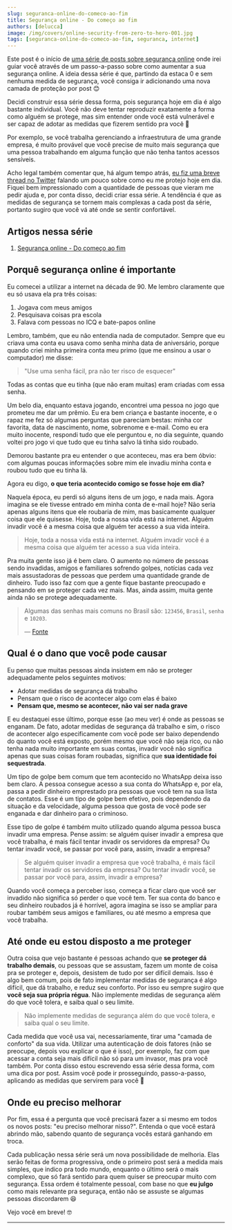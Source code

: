 ```yaml
---
slug: seguranca-online-do-comeco-ao-fim
title: Segurança online - Do começo ao fim
authors: [delucca]
image: /img/covers/online-security-from-zero-to-hero-001.jpg
tags: [seguranca-online-do-comeco-ao-fim, seguranca, internet]
---
```



Este post é o início de [uma série de posts sobre segurança online](/blog/tags/seguranca-online-do-comeco-ao-fim) onde irei guiar você através de um passo-a-passo sobre como aumentar a sua segurança online. A ideia dessa série é que, partindo da estaca 0 e sem nenhuma medida de segurança, você consiga ir adicionando uma nova camada de proteção por post 😊

Decidi construir essa série dessa forma, pois segurança hoje em dia é algo bastante individual. Você não deve tentar reproduzir exatamente a forma como alguém se protege, mas sim entender onde você está vulnerável e ser capaz de adotar as medidas que fizerem sentido pra você 🤗

Por exemplo, se você trabalha gerenciando a infraestrutura de uma grande empresa, é muito provável que você precise de muito mais segurança que uma pessoa trabalhando em alguma função que não tenha tantos acessos sensíveis.

Acho legal também comentar que, há algum tempo atrás, [eu fiz uma breve thread no Twitter](https://twitter.com/deluccadev/status/1522547623298744320) falando um pouco sobre como eu me protejo hoje em dia. Fiquei bem impressionado com a quantidade de pessoas que vieram me pedir ajuda e, por conta disso, decidi criar essa série. A tendência é que as medidas de segurança se tornem mais complexas a cada post da série, portanto sugiro que você vá até onde se sentir confortável.

## Artigos nessa série

1. [Segurança online - Do começo ao fim](/blog/segurança-online-do-comeco-ao-fim)

## Porquê segurança online é importante

Eu comecei a utilizar a internet na década de 90. Me lembro claramente que eu só usava ela pra três coisas:
<!-- truncate -->

1. Jogava com meus amigos
2. Pesquisava coisas pra escola
3. Falava com pessoas no ICQ e bate-papos online

Lembro, também, que eu não entendia nada de computador. Sempre que eu criava uma conta eu usava como senha minha data de aniversário, porque quando criei minha primeira conta meu primo (que me ensinou a usar o computador) me disse:

> "Use uma senha fácil, pra não ter risco de esquecer"

Todas as contas que eu tinha (que não eram muitas) eram criadas com essa senha.

Um belo dia, enquanto estava jogando, encontrei uma pessoa no jogo que prometeu me dar um prêmio. Eu era bem criança e bastante inocente, e o rapaz me fez só algumas perguntas que pareciam bestas: minha cor favorita, data de nascimento, nome, sobrenome e e-mail. Como eu era muito inocente, respondi tudo que ele perguntou e, no dia seguinte, quando voltei pro jogo vi que tudo que eu tinha salvo lá tinha sido roubado.

Demorou bastante pra eu entender o que aconteceu, mas era bem óbvio: com algumas poucas informações sobre mim ele invadiu minha conta e roubou tudo que eu tinha lá.

Agora eu digo, **o que teria acontecido comigo se fosse hoje em dia?**

Naquela época, eu perdi só alguns itens de um jogo, e nada mais. Agora imagina se ele tivesse entrado em minha conta de e-mail hoje? Não seria apenas alguns itens que ele roubaria de mim, mas basicamente qualquer coisa que ele quisesse. Hoje, toda a nossa vida está na internet. Alguém invadir você é a mesma coisa que alguém ter acesso a sua vida inteira.

> Hoje, toda a nossa vida está na internet. Alguém invadir você é a mesma coisa que alguém ter acesso a sua vida inteira.

Pra muita gente isso já é bem claro. O aumento no número de pessoas sendo invadidas, amigos e familiares sofrendo golpes, notícias cada vez mais assustadoras de pessoas que perdem uma quantidade grande de dinheiro. Tudo isso faz com que a gente fique bastante preocupado e pensando em se proteger cada vez mais. Mas, ainda assim, muita gente ainda não se protege adequadamente.

> Algumas das senhas mais comuns no Brasil são: `123456`, `Brasil`, `senha` e `10203`.
>
> — [Fonte](https://olhardigital.com.br/2022/05/05/seguranca/dia-da-senha-estas-sao-as-dez-senhas-mais-comuns-no-brasil-nao-use-elas/)

## Qual é o dano que você pode causar

Eu penso que muitas pessoas ainda insistem em não se proteger adequadamente pelos seguintes motivos:

- Adotar medidas de segurança dá trabalho
- Pensam que o risco de acontecer algo com elas é baixo
- **Pensam que, mesmo se acontecer, não vai ser nada grave**

E eu destaquei esse último, porque esse (ao meu ver) é onde as pessoas se enganam. De fato, adotar medidas de segurança dá trabalho e sim, o risco de acontecer algo especificamente com você pode ser baixo dependendo do quanto você está exposto, porém mesmo que você não seja rico, ou não tenha nada muito importante em suas contas, invadir você não significa apenas que suas coisas foram roubadas, significa que **sua identidade foi sequestrada**.

Um tipo de golpe bem comum que tem acontecido no WhatsApp deixa isso bem claro. A pessoa consegue acesso a sua conta do WhatsApp e, por ela, passa a pedir dinheiro emprestado pra pessoas que você tem na sua lista de contatos. Esse é um tipo de golpe bem efetivo, pois dependendo da situação e da velocidade, alguma pessoa que gosta de você pode ser enganada e dar dinheiro para o criminoso.

Esse tipo de golpe é também muito utilizado quando alguma pessoa busca invadir uma empresa. Pense assim: se alguém quiser invadir a empresa que você trabalha, é mais fácil tentar invadir os servidores da empresa? Ou tentar invadir você, se passar por você para, assim, invadir a empresa?

> Se alguém quiser invadir a empresa que você trabalha, é mais fácil tentar invadir os servidores da empresa? Ou tentar invadir você, se passar por você para, assim, invadir a empresa?

Quando você começa a perceber isso, começa a ficar claro que você ser invadido não significa só perder o que você tem. Ter sua conta do banco e seu dinheiro roubados já é horrível, agora imagina se isso se ampliar para roubar também seus amigos e familiares, ou até mesmo a empresa que você trabalha.

## Até onde eu estou disposto a me proteger

Outra coisa que vejo bastante é pessoas achando que **se proteger dá trabalho demais**, ou pessoas que se assustam, fazem um monte de coisa pra se proteger e, depois, desistem de tudo por ser difícil demais. Isso é algo bem comum, pois de fato implementar medidas de segurança é algo difícil, que dá trabalho, e reduz seu conforto. Por isso eu sempre sugiro que **você seja sua própria régua**. Não implemente medidas de segurança além do que você tolera, e saiba qual o seu limite.

> Não implemente medidas de segurança além do que você tolera, e saiba qual o seu limite.

Cada medida que você usa vai, necessariamente, tirar uma "camada de conforto" da sua vida. Utilizar uma autenticação de dois fatores (não se preocupe, depois vou explicar o que é isso), por exemplo, faz com que acessar a conta seja mais difícil não só para um invasor, mas pra você também. Por conta disso estou escrevendo essa série dessa forma, com uma dica por post. Assim você pode ir prosseguindo, passo-a-passo, aplicando as medidas que servirem para você 💪

## Onde eu preciso melhorar

Por fim, essa é a pergunta que você precisará fazer a si mesmo em todos os novos posts: "eu preciso melhorar nisso?". Entenda o que você estará abrindo mão, sabendo quanto de segurança vocês estará ganhando em troca.

Cada publicação nessa série será um nova possibilidade de melhoria. Elas serão feitas de forma progressiva, onde o primeiro post será a medida mais simples, que indico pra todo mundo, enquanto o último será o mais complexo, que só fará sentido para quem quiser se preocupar muito com segurança. Essa ordem é totalmente pessoal, com base no que **eu julgo** como mais relevante pra seguraça, então não se assuste se algumas pessoas discordarem 😆

Vejo você em breve! 🤓

---

<SecuritySeriesNewsletterForm />
